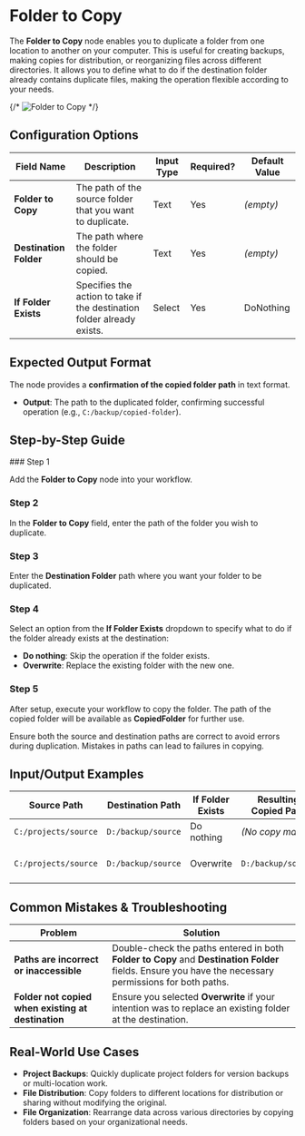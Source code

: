 
# Folder to Copy

The **Folder to Copy** node enables you to duplicate a folder from one location to another on your computer. This is useful for creating backups, making copies for distribution, or reorganizing files across different directories. It allows you to define what to do if the destination folder already contains duplicate files, making the operation flexible according to your needs.

{/* ![Folder to Copy](./folder-to-copy.png) */}

## Configuration Options

| Field Name             | Description                                                            | Input Type | Required? | Default Value |
| ---------------------- | ---------------------------------------------------------------------- | ---------- | --------- | ------------- |
| **Folder to Copy**     | The path of the source folder that you want to duplicate.              | Text       | Yes       | _(empty)_     |
| **Destination Folder** | The path where the folder should be copied.                            | Text       | Yes       | _(empty)_     |
| **If Folder Exists**   | Specifies the action to take if the destination folder already exists. | Select     | Yes       | DoNothing     |

## Expected Output Format

The node provides a **confirmation of the copied folder path** in text format.

- **Output**: The path to the duplicated folder, confirming successful operation (e.g., `C:/backup/copied-folder`).

## Step-by-Step Guide

<Steps>
### Step 1

Add the **Folder to Copy** node into your workflow.

### Step 2

In the **Folder to Copy** field, enter the path of the folder you wish to duplicate.

### Step 3

Enter the **Destination Folder** path where you want your folder to be duplicated.

### Step 4

Select an option from the **If Folder Exists** dropdown to specify what to do if the folder already exists at the destination:

- **Do nothing**: Skip the operation if the folder exists.
- **Overwrite**: Replace the existing folder with the new one.

### Step 5

After setup, execute your workflow to copy the folder. The path of the copied folder will be available as **CopiedFolder** for further use.

</Steps>

<Callout type="info" title="Tip">
  Ensure both the source and destination paths are correct to avoid errors
  during duplication. Mistakes in paths can lead to failures in copying.
</Callout>

## Input/Output Examples

| Source Path          | Destination Path   | If Folder Exists | Resulting Copied Path | Output             |
| -------------------- | ------------------ | ---------------- | --------------------- | ------------------ |
| `C:/projects/source` | `D:/backup/source` | Do nothing       | _(No copy made)_      | _(empty)_          |
| `C:/projects/source` | `D:/backup/source` | Overwrite        | `D:/backup/source`    | Copied Folder Path |

## Common Mistakes & Troubleshooting

| Problem                                            | Solution                                                                                                                                               |
| -------------------------------------------------- | ------------------------------------------------------------------------------------------------------------------------------------------------------ |
| **Paths are incorrect or inaccessible**            | Double-check the paths entered in both **Folder to Copy** and **Destination Folder** fields. Ensure you have the necessary permissions for both paths. |
| **Folder not copied when existing at destination** | Ensure you selected **Overwrite** if your intention was to replace an existing folder at the destination.                                              |

## Real-World Use Cases

- **Project Backups**: Quickly duplicate project folders for version backups or multi-location work.
- **File Distribution**: Copy folders to different locations for distribution or sharing without modifying the original.
- **File Organization**: Rearrange data across various directories by copying folders based on your organizational needs.
